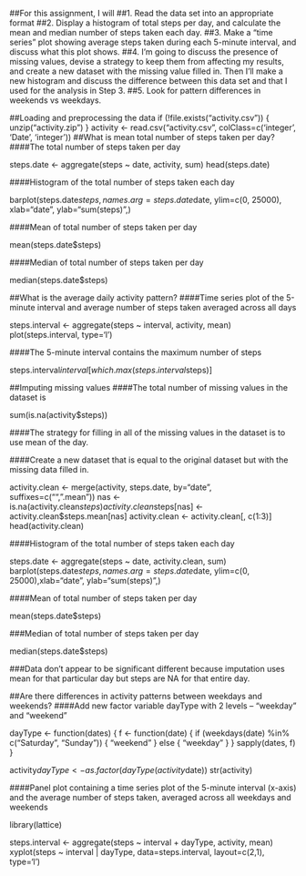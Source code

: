 ##For this assignment, I will
##1. Read the data set into an appropriate format
##2. Display a histogram of total steps per day, and calculate the mean and median number of steps taken each day.
##3. Make a “time series” plot showing average steps taken during each 5-minute interval, and discuss what this plot shows.
##4. I’m going to discuss the presence of missing values, devise a strategy to keep them from affecting my results, and create a new dataset with the missing value filled in. Then I’ll make a new histogram and discuss the difference between this data set and that I used for the analysis in Step 3.
##5. Look for pattern differences in weekends vs weekdays.


##Loading and preprocessing the data
if (!file.exists("activity.csv")) {
  unzip("activity.zip")
}
activity <- read.csv("activity.csv", colClass=c('integer', 'Date', 'integer'))
##What is mean total number of steps taken per day?
####The total number of steps taken per day

steps.date <- aggregate(steps ~ date, activity, sum)
head(steps.date)

####Histogram of the total number of steps taken each day

barplot(steps.date$steps, names.arg=steps.date$date, ylim=c(0, 25000), xlab="date", ylab="sum(steps)",)


####Mean of total number of steps taken per day

mean(steps.date$steps)

####Median of total number of steps taken per day

median(steps.date$steps)

##What is the average daily activity pattern?
####Time series plot of the 5-minute interval and average number of steps taken averaged across all days

steps.interval <- aggregate(steps ~ interval, activity, mean)
plot(steps.interval, type='l')


####The 5-minute interval contains the maximum number of steps

steps.interval$interval[which.max(steps.interval$steps)]

##Imputing missing values
####The total number of missing values in the dataset is

sum(is.na(activity$steps))

####The strategy for filling in all of the missing values in the dataset is to use mean of the day.

####Create a new dataset that is equal to the original dataset but with the missing data filled in.

activity.clean <- merge(activity, steps.date, by="date", suffixes=c("", ".mean"))
nas <- is.na(activity.clean$steps)
activity.clean$steps[nas] <- activity.clean$steps.mean[nas]
activity.clean <- activity.clean[, c(1:3)]
head(activity.clean)

####Histogram of the total number of steps taken each day

steps.date <- aggregate(steps ~ date, activity.clean, sum)
barplot(steps.date$steps, names.arg=steps.date$date, ylim=c(0, 25000),xlab="date", ylab="sum(steps)",)


####Mean of total number of steps taken per day

mean(steps.date$steps)

###Median of total number of steps taken per day

median(steps.date$steps)

###Data don’t appear to be significant different because imputation uses mean for that particular day but steps are NA for that entire day.

##Are there differences in activity patterns between weekdays and weekends?
####Add new factor variable dayType with 2 levels – “weekday” and “weekend”

dayType <- function(dates) {
  f <- function(date) {
    if (weekdays(date) %in% c("Saturday", "Sunday")) {
      "weekend"
    }
    else {
      "weekday"
    }
  }
  sapply(dates, f)
}

activity$dayType <- as.factor(dayType(activity$date))
str(activity)

####Panel plot containing a time series plot of the 5-minute interval (x-axis) and the average number of steps taken, averaged across all weekdays and weekends

library(lattice)

steps.interval <- aggregate(steps ~ interval + dayType, activity, mean)
xyplot(steps ~ interval | dayType, data=steps.interval, layout=c(2,1), type='l')
